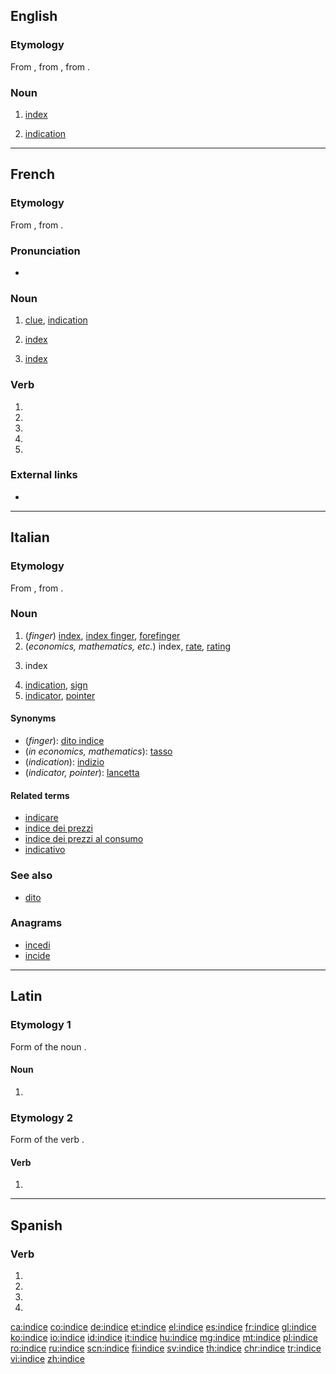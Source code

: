 {{also|Indice|índice}}
==English==

===Etymology===
From {{etyl|fro|en}} {{m|fro|indice}}, from {{etyl|la|en}} {{m|la|indicium}}, from {{m|la|index}}.

===Noun===
{{en-noun}}

# {{label|en|obsolete}} [[index]]
# {{label|en|obsolete}} [[indication]]
#: {{rfquotek|Ben Jonson}}

{{Webster 1913}}

----

==French==

===Etymology===
From {{etyl|la|fr}} {{m|la|index||sign, indication; index}}, from {{m|la|indicō||point out, indicate, show}}.

===Pronunciation===
* {{IPA|/ɛ̃.dis/|lang=fr}}

===Noun===
{{fr-noun|m}}

# [[clue]], [[indication]]
# {{label|fr|finance}} [[index]]
# {{label|fr|computing}} [[index]]

===Verb===
{{fr-verb-form}}

# {{inflection of|indicer||1|s|pres|indc|lang=fr}}
# {{inflection of|indicer||3|s|pres|indc|lang=fr}}
# {{inflection of|indicer||1|s|pres|subj|lang=fr}}
# {{inflection of|indicer||1|s|pres|subj|lang=fr}}
# {{inflection of|indicer||2|s|impr|lang=fr}}

===External links===
* {{R:TLFi}}

----

==Italian==

===Etymology===
From {{etyl|la|it}} {{m|la|index||sign, indication; index}}, from {{m|la|indicō||point out, indicate, show}}.

===Noun===
{{it-noun|m}}

# (''finger'') [[index]], [[index finger]], [[forefinger]]
# (''economics, mathematics, etc.'') index, [[rate]], [[rating]]
# {{cx|lang=en|books}} index<!--a table of contents is not the same as an index-->
# [[indication]], [[sign]]
# [[indicator]], [[pointer]]

====Synonyms====
* (''finger''): [[dito indice]]
* (''in economics, mathematics''): [[tasso]]
* (''indication''): [[indizio]]
* (''indicator, pointer''): [[lancetta]]

====Related terms====
* [[indicare]]
* [[indice dei prezzi]]
* [[indice dei prezzi al consumo]]
* [[indicativo]]

===See also===
* [[dito]]

===Anagrams===
* [[incedi#Italian|incedi]]
* [[incide#Italian|incide]]

----

==Latin==

===Etymology 1===
Form of the noun {{m|la|index}}.

====Noun====
{{la-noun-form|indice}}

# {{inflection of|index||abl|s|lang=la}}

===Etymology 2===
Form of the verb {{m|la|indīcō||[I]&nbsp;proclaim, announce}}.

====Verb====
{{la-verb-form|indīce}}

# {{inflection of|indīcō||2|s|pres|actv|impr|lang=la}}

----

==Spanish==

===Verb===
{{es-verb-form}}

# {{es-verb form of|ending=ar|mood=imperative|pers=2|formal=yes|number=singular|indizar}}
# {{es-verb form of|ending=ar|mood=subjunctive|tense=present|pers=1|number=singular|indizar}}
# {{es-verb form of|ending=ar|mood=subjunctive|tense=present|pers=2|formal=yes|number=singular|indizar}}
# {{es-verb form of|ending=ar|mood=subjunctive|tense=present|pers=3|number=singular|indizar}}

[[ca:indice]]
[[co:indice]]
[[de:indice]]
[[et:indice]]
[[el:indice]]
[[es:indice]]
[[fr:indice]]
[[gl:indice]]
[[ko:indice]]
[[io:indice]]
[[id:indice]]
[[it:indice]]
[[hu:indice]]
[[mg:indice]]
[[mt:indice]]
[[pl:indice]]
[[ro:indice]]
[[ru:indice]]
[[scn:indice]]
[[fi:indice]]
[[sv:indice]]
[[th:indice]]
[[chr:indice]]
[[tr:indice]]
[[vi:indice]]
[[zh:indice]]